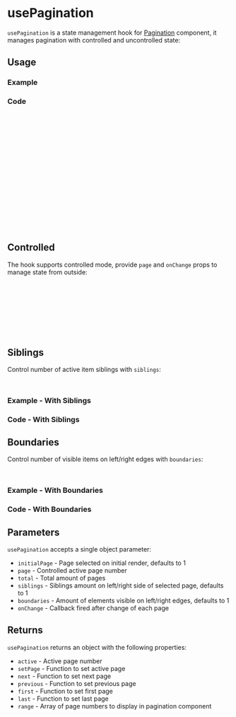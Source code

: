 

<Meta of={allStories} />

# usePagination

`usePagination` is a state management hook for [Pagination](/docs/components-pagination--docs) component, it manages pagination with controlled and uncontrolled state:

## Usage

### Example

<Canvas of={allStories.Usage} />

### Code

```ts
const pagination = usePagination({ total: 10, initialPage: 1 });

pagination.range; // -> [1, 2, 3, 4, 5, 'dots', 10];

pagination.setPage(5);
pagination.range; // -> [1, 'dots', 4, 5, 6, 'dots', 10];

pagination.next();
pagination.range; // -> [1, 'dots', 5, 6, 7, 'dots', 10];

pagination.previous();
pagination.range; // -> [1, 'dots', 4, 5, 6, 'dots', 10];

pagination.last();
pagination.range; // -> [1, 'dots', 6, 7, 8, 9, 10];

pagination.first();
pagination.range; // -> [1, 2, 3, 4, 5, 'dots', 10];
```

## Controlled

The hook supports controlled mode, provide `page` and `onChange` props to manage state from outside:

```ts
const [page, onChange] = useState(1);
const pagination = usePagination({ total: 10, page, onChange });

// Will call onChange with 5
pagination.setPage(5);
pagination.range; // -> [1, 'dots', 4, 5, 6, 'dots', 10];

// ... All other examples work the same
```

## Siblings

Control number of active item siblings with `siblings`:

```ts
const pagination = usePagination({ total: 20, siblings: 3 });
```

### Example - With Siblings

<Canvas of={allStories.WithSiblings} />

### Code - With Siblings

<Source of={allStories.WithSiblings} />

## Boundaries

Control number of visible items on left/right edges with `boundaries`:

```ts
const pagination = usePagination({ total: 20, boundaries: 3 });
```

### Example - With Boundaries

<Canvas of={allStories.WithBoundaries} />

### Code - With Boundaries

<Source of={allStories.WithBoundaries} />

## Parameters

`usePagination` accepts a single object parameter:

- `initialPage` - Page selected on initial render, defaults to 1
- `page` - Controlled active page number
- `total` - Total amount of pages
- `siblings` - Siblings amount on left/right side of selected page, defaults to 1
- `boundaries` - Amount of elements visible on left/right edges, defaults to 1
- `onChange` - Callback fired after change of each page

## Returns

`usePagination` returns an object with the following properties:

- `active` - Active page number
- `setPage` - Function to set active page
- `next` - Function to set next page
- `previous` - Function to set previous page
- `first` - Function to set first page
- `last` - Function to set last page
- `range` - Array of page numbers to display in pagination component
